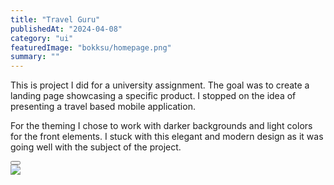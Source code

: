 ---
title: "Travel Guru"
publishedAt: "2024-04-08"
category: "ui"
featuredImage: "bokksu/homepage.png"
summary: ""
---

This is project I did for a university assignment. The goal was to create a landing page showcasing a specific product. I stopped on the idea of presenting a travel based mobile application.

For the theming I chose to work with darker backgrounds and light colors for the front elements. I stuck with this elegant and modern design as it was going well with the subject of the project.

<div>
  <Button
    href="https://travel-guru-five.vercel.app/"
    title="View project"
    className="mt-4 mb-12"
  />
</div>

<div className="flex flex-col gap-y-8">
  <Image
    src="/projects/travel-guru/screenshot-1.png"
    width={1440}
    height={1000}
  />
</div>
